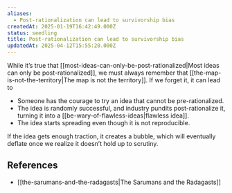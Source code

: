 ```yaml
---
aliases:
  - Post-rationalization can lead to survivorship bias
createdAt: 2025-01-19T16:42:49.000Z
status: seedling
title: Post-rationalization can lead to survivorship bias
updatedAt: 2025-04-12T15:55:20.000Z
---
```

While it’s true that [[most-ideas-can-only-be-post-rationalized|Most ideas can only be post-rationalized]], we must always remember that [[the-map-is-not-the-territory|The map is not the territory]]. If we forget it, it can lead to

- Someone has the courage to try an idea that cannot be pre-rationalized.
- The idea is randomly successful, and industry pundits post-rationalize it, turning it into a [[be-wary-of-flawless-ideas|flawless idea]].
- The idea starts spreading even though it is not reproducible.

If the idea gets enough traction, it creates a bubble, which will eventually deflate once we realize it doesn’t hold up to scrutiny.

## References

- [[the-sarumans-and-the-radagasts|The Sarumans and the Radagasts]]
